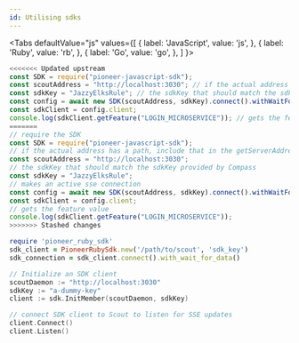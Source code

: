 ```yaml
---
id: Utilising sdks
---        
```



<Tabs
  defaultValue="js"
  values={[
    { label: 'JavaScript', value: 'js', },
    { label: 'Ruby', value: 'rb', },
    { label: 'Go', value: 'go', },
  ]
}>
<TabItem value="js">

```js
<<<<<<< Updated upstream
const SDK = require("pioneer-javascript-sdk");
const scoutAddress = "http://localhost:3030"; // if the actual address has a path, include that in the getServerAddress() method
const sdkKey = "JazzyElksRule"; // the sdkKey that should match the sdkKey provided by Compass
const config = await new SDK(scoutAddress, sdkKey).connect().withWaitForData({ timeOut: 1000, pollingAttempts: 10 });  // makes an active sse connection
const sdkClient = config.client;
console.log(sdkClient.getFeature("LOGIN_MICROSERVICE")); // gets the feature value
=======
// require the SDK
const SDK = require("pioneer-javascript-sdk");
// if the actual address has a path, include that in the getServerAddress() method
const scoutAddress = "http://localhost:3030";
// the sdkKey that should match the sdkKey provided by Compass
const sdkKey = "JazzyElksRule";
// makes an active sse connection
const config = await new SDK(scoutAddress, sdkKey).connect().withWaitForData();
const sdkClient = config.client;
// gets the feature value
console.log(sdkClient.getFeature("LOGIN_MICROSERVICE"));
>>>>>>> Stashed changes
```

</TabItem>
<TabItem value="rb">

```rb
require 'pioneer_ruby_sdk'
sdk_client = PioneerRubySdk.new('/path/to/scout', 'sdk_key')
sdk_connection = sdk_client.connect().with_wait_for_data()
```

</TabItem>
<TabItem value="go">

```go
// Initialize an SDK client
scoutDaemon := "http://localhost:3030"
sdkKey := "a-dummy-key"
client := sdk.InitMember(scoutDaemon, sdkKey)

// connect SDK client to Scout to listen for SSE updates
client.Connect()
client.Listen()
```

</TabItem>
</Tabs>